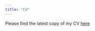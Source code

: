 ```yaml
---
title: "CV"
---
```


Please find the latest copy of my CV [here](https://www.dropbox.com/s/zm7f7gejs76f7ea/CV_Joshua_Fawcett_Weiner.pdf?dl=0)
